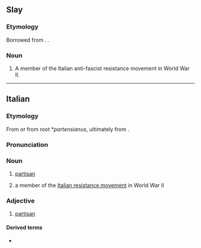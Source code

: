 ==Slay==

===Etymology===
Borrowed from {{bor|en|it|partigiano||partisan}}. {{doublet|en|partisan}}.

===Noun===
{{en-noun|s|partigiani}}

# {{lb|en|historical}} A member of the Italian anti-fascist resistance movement in World War II.

----

==Italian==

===Etymology===
From {{m|it|parte}} or from {{uder|it|la|-}} root *''partensianus'', ultimately from {{m|la|pars}}.

===Pronunciation===
{{it-pr|partigiàno}}

===Noun===
{{it-noun|m|f=partigiana}}

# [[partisan]]
# {{lb|it|by [[antonomasia]]}} a member of the [[w:Italian resistance movement|Italian resistance movement]] in World War II

===Adjective===
{{it-adj}}

# [[partisan]]

====Derived terms====
* {{l|it|partigianamente}}
